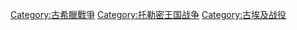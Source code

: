 [[Category:古希臘戰爭|Category:古希臘戰爭]]
[[Category:托勒密王国战争|Category:托勒密王国战争]]
[[Category:古埃及战役|Category:古埃及战役]]